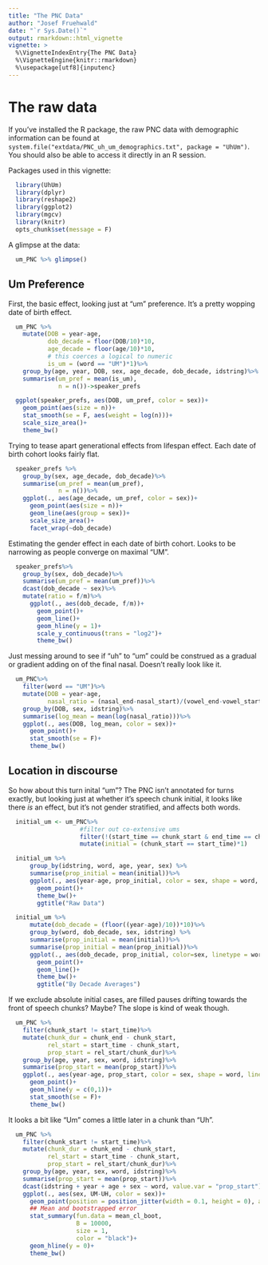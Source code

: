 ```yaml
---
title: "The PNC Data"
author: "Josef Fruehwald"
date: "`r Sys.Date()`"
output: rmarkdown::html_vignette
vignette: >
  %\VignetteIndexEntry{The PNC Data}
  %\VignetteEngine{knitr::rmarkdown}
  %\usepackage[utf8]{inputenc}
---
```


# The raw data

If you've installed the R package, the raw PNC data with demographic information can be found at `system.file("extdata/PNC_uh_um_demographics.txt", package = "UhUm")`. You should also be able to access it directly in an R session.

Packages used in this vignette:
```r
  library(UhUm)
  library(dplyr)
  library(reshape2)
  library(ggplot2)
  library(mgcv)
  library(knitr)
  opts_chunk$set(message = F)  
```

A glimpse at the data:
```r
  um_PNC %>% glimpse()
```


## Um Preference

First, the basic effect, looking just at "um" preference. It's a pretty wopping date of birth effect.

```r
  um_PNC %>%
    mutate(DOB = year-age,
           dob_decade = floor(DOB/10)*10,
           age_decade = floor(age/10)*10,
           # this coerces a logical to numeric
           is_um = (word == "UM")*1)%>%
    group_by(age, year, DOB, sex, age_decade, dob_decade, idstring)%>%
    summarise(um_pref = mean(is_um),
              n = n())->speaker_prefs

  ggplot(speaker_prefs, aes(DOB, um_pref, color = sex))+
    geom_point(aes(size = n))+
    stat_smooth(se = F, aes(weight = log(n)))+
    scale_size_area()+
    theme_bw()
```

Trying to tease apart generational effects from lifespan effect. Each date of birth cohort looks fairly flat. 

```r
  speaker_prefs %>%
    group_by(sex, age_decade, dob_decade)%>%
    summarise(um_pref = mean(um_pref),
              n = n())%>%
    ggplot(., aes(age_decade, um_pref, color = sex))+
      geom_point(aes(size = n))+
      geom_line(aes(group = sex))+
      scale_size_area()+
      facet_wrap(~dob_decade)

```


Estimating the gender effect in each date of birth cohort. Looks to be narrowing as people converge on maximal "UM".

```r
  speaker_prefs%>%
    group_by(sex, dob_decade)%>%
    summarise(um_pref = mean(um_pref))%>%
    dcast(dob_decade ~ sex)%>%
    mutate(ratio = f/m)%>%
      ggplot(., aes(dob_decade, f/m))+
        geom_point()+
        geom_line()+
        geom_hline(y = 1)+
        scale_y_continuous(trans = "log2")+
        theme_bw()
```


Just messing around to see if "uh" to "um" could be construed as a gradual or gradient adding on of the final nasal. Doesn't really look like it.
```r
  um_PNC%>%
    filter(word == "UM")%>%
    mutate(DOB = year-age,
           nasal_ratio = (nasal_end-nasal_start)/(vowel_end-vowel_start))%>%
    group_by(DOB, sex, idstring)%>%
    summarise(log_mean = mean(log(nasal_ratio)))%>%
    ggplot(., aes(DOB, log_mean, color = sex))+
      geom_point()+
      stat_smooth(se = F)+
      theme_bw()
```


## Location in discourse

So how about this turn inital "um"? The PNC isn't annotated for turns exactly, but looking just at whether it's speech chunk initial, it looks like there *is* an effect, but it's not gender stratified, and affects both words.

```r
  initial_um <- um_PNC%>%
                    #filter out co-extensive ums
                    filter(!(start_time == chunk_start & end_time == chunk_end))%>%
                    mutate(initial = (chunk_start == start_time)*1)

  initial_um %>%
      group_by(idstring, word, age, year, sex) %>%
      summarise(prop_initial = mean(initial))%>%
      ggplot(., aes(year-age, prop_initial, color = sex, shape = word, linetype = word))+
        geom_point()+
        theme_bw()+
        ggtitle("Raw Data")

  initial_um %>%
      mutate(dob_decade = (floor((year-age)/10))*10)%>%
      group_by(word, dob_decade, sex, idstring) %>%
      summarise(prop_initial = mean(initial))%>%
      summarise(prop_initial = mean(prop_initial))%>%
      ggplot(., aes(dob_decade, prop_initial, color=sex, linetype = word, shape = word))+
        geom_point()+
        geom_line()+
        theme_bw()+
        ggtitle("By Decade Averages")
```

If we exclude absolute initial cases, are filled pauses drifting towards the front of speech chunks? Maybe? The slope is kind of weak though.

```r
  um_PNC %>%
    filter(chunk_start != start_time)%>%
    mutate(chunk_dur = chunk_end - chunk_start,
           rel_start = start_time - chunk_start,
           prop_start = rel_start/chunk_dur)%>%
    group_by(age, year, sex, word, idstring)%>%
    summarise(prop_start = mean(prop_start))%>%
    ggplot(., aes(year-age, prop_start, color = sex, shape = word, linetype = word))+
      geom_point()+
      geom_hline(y = c(0,1))+
      stat_smooth(se = F)+
      theme_bw()
```

It looks a bit like "Um" comes a little later in a chunk than "Uh".

```r
  um_PNC %>%
    filter(chunk_start != start_time)%>%
    mutate(chunk_dur = chunk_end - chunk_start,
           rel_start = start_time - chunk_start,
           prop_start = rel_start/chunk_dur)%>%
    group_by(age, year, sex, word, idstring)%>%
    summarise(prop_start = mean(prop_start))%>%
    dcast(idstring + year + age + sex ~ word, value.var = "prop_start")%>%
    ggplot(., aes(sex, UM-UH, color = sex))+
      geom_point(position = position_jitter(width = 0.1, height = 0), alpha = 0.6)+
      ## Mean and bootstrapped error
      stat_summary(fun.data = mean_cl_boot,
                   B = 10000,
                   size = 1,
                   color = "black")+
      geom_hline(y = 0)+
      theme_bw()
```

